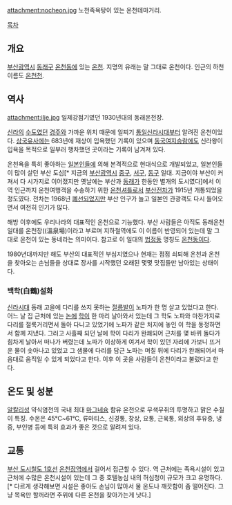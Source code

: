 {{{+1 東萊溫泉 / Dongnae Hot Spring }}}

attachment:nocheon.jpg
노천족욕탕이 있는 온천테마거리.

[[목차]] 

== 개요 == 
[[부산광역시]] [[동래구]] [[온천동(부산)|온천동]]에 있는 [[온천]]. 지명의 유래는 말 그대로 온천이다. 
인근의 하천 이름도 [[온천천]].

== 역사 ==
attachment:ilje.jpg
일제강점기였던 1930년대의 동래온천장.

[[신라]]의 [[수도]]였던 [[경주]]와 가까운 위치 때문에 일찌기 [[통일신라시대]]부터 알려진 온천이었다. [[삼국유사]]에는 683년에 재상이 입욕했던 기록이 있으며 [[동국여지승람]]에도 신라왕이 입욕을 목적으로 일부러 행차했던 곳이라는 기록이 남겨져 있다. 

온천욕을 특히 좋아하는 [[일본인]]들에 의해 본격적으로 현대식으로 개발되었고, 일본인들이 많이 살던 부산 도심[* 지금의 [[부산광역시]] [[중구(부산)|중구]], [[서구(부산)|서구]], [[동구(부산)|동구]] 일대. 지금이야 부산이 커져서 다 시가지로 이어졌지만 옛날에는 부산과 [[동래]]가 한동안 별개의 도시였다]에서 이 역 인근까지 온천여행객을 수송하기 위한 [[온천]][[셔틀]]로서 [[부산전차]]가 1915년 개통되었을 정도였다. 전차는 1968년 [[폐선]]되었지만 부산 인구가 늘고 일본인 관광객도 다시 들어오면서 여전히 인기가 많다.

해방 이후에도 우리나라의 대표적인 온천으로 기능했다. 부산 사람들은 아직도 동래온천 일대를 온천장((溫泉場)이라고 부르며 지하철역에도 이 이름이 반영되어 있는데 말 그대로 온천이 있는 동네라는 의미이다. 참고로 이 일대의 [[법정동]] 명칭도 [[온천동(부산)|온천동]]이다. 

1980년대까지만 해도 부산의 대표적인 부심지였으나 현재는 점점 쇠퇴해 온천과 온천을 찾아오는 손님들을 상대로 장사를 시작했던 오래된 몇몇 맛집들만 남아있는 상태이다. 

=== 백학(白鶴)설화 ===
[[신라]]시대 동래 고을에 다리를 쓰지 못하는 [[절름발이]] 노파가 한 명 살고 있었다고 한다. 어느 날 집 근처에 있는 [[논]]에 [[학]]이 한 마리 날아와서 있는데 그 학도 노파와 마찬가지로 다리를 절룩거리면서 돌아 다니고 있었기에 노파가 같은 처지에 놓인 이 학을 동정하면서 함께 지냈다. 그러고 사흘째 되던 날에 학이 다리가 완쾌되어 근처를 몇 바퀴 돌다가 힘차게 날아서 떠나가 버렸는데 노파가 이상하게 여겨서 학이 있던 자리에 가보니 뜨거운 물이 솟아나고 있었고 그 샘물에 다리를 담근 노파는 며칠 뒤에 다리가 완쾌되어서 마음대로 움직일 수 있게 되었다고 한다. 이후 이 곳을 사람들이 온천이라고 불렀다고 한다.

== 온도 및 성분 == 
[[알칼리]]성 약식염천의 국내 최대 [[마그네슘]] 함유 온천으로 무색무취의 투명하고 맑은 수질이 특징.
수온은 45℃~61℃, 류마티스, 신경통, 창상, 요통, 근육통, 외상의 후유증, 냉증, 부인병 등에 특히 효과가 좋은 것으로 알려져 있다.

== 교통 == 
[[부산 도시철도 1호선]] [[온천장역]]에서 걸어서 접근할 수 있다. 역 근처에는 족욕시설이 있고 근처에 수많은 온천시설이 있는데 그 중 호텔농심 내의 허심청이 규모가 크고 유명하다. [* 다르게 생각해보면 시설은 좋아도 손님이 많아서 물 온도나 깨끗함이 좀 떨어진다. 그냥 목욕만 할꺼라면 주위에 다른 온천을 찾아가는게 낫다.]
